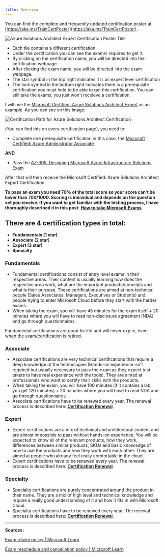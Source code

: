 ```yaml
---
title: Overview
---
```


You can find the complete and frequently updated certification poster at [https://aka.ms/TrainCertPoster](https://aka.ms/TrainCertPoster).

<img src="/azurearchitect.png" alt="Azure Solutions Architect Expert Certification Poster Tile"/>

* Each tile contains a different certification.
* Under the certification you can see the exam/s required to get it.
* By clicking on the certification name, you will be directed into the certification webpage.
* After clicking the exam name, you will be directed into the exam webpage.
* The star symbol in the top right indicates it is an expert level certification
* The lock symbol in the bottom right indicates there is a prerequisite certification you must hold to be able to get this certification. You can still take the exams, you just won't receieve a certification. 

I will use the [Microsoft Certified: Azure Solutions Architect Expert](https://learn.microsoft.com/en-us/credentials/certifications/azure-solutions-architect/?WT.mc_id=studentamb_165290) as an example. As you can see on this image:

<img src="/azurearchitectpath.png" alt="Certification Path for Azure Solutions Architect Certification"/>

(You can find this on every certification page), you need to:

* Complete one prerequisite certification in this case, the [Microsoft Certified: Azure Administrator Associate](https://learn.microsoft.com/en-us/credentials/certifications/azure-administrator/?WT.mc_id=studentamb_165290&practice-assessment-type=certification)

 **AND**

* Pass the [AZ-305: Designing Microsoft Azure Infrastructure Solutions Exam](https://learn.microsoft.com/credentials/certifications/exams/az-305/?WT.mc_id=studentamb_165290)

After that will then receive the Microsoft Certified: Azure Solutions Architect Expert Certification.

**To pass an exam you need 70% of the total score so your score can't be lower than 700/1000. Scoring is individual and depends on the question set you receive. If you want to get familiar with the testing process, I have thoroughly described it in this post:** [**How to take Microsoft Exams**](https://certs.msfthub.wiki/guide/takingtheexams/).

## There are 4 certification types in total:

* **Fundamentals (1 star)**
* **Associate (2 star)**
* **Expert (3 star)**
* **Specialty**

### Fundamentals

* Fundamental certifications consist of entry level exams in their respective areas. Their content is usually learning how does the respective area work, what are the important products/concepts and what is their purpose. These certifications are aimed at non-technical people (Sales Associates, Managers, Executives or Students) and people trying to enter Microsoft Cloud before they start with the harder exams.
* When taking the exam, you will have 45 minutes for the exam itself + 20 minutes where you will have to read non-disclosure agreement (NDA) and go through questionnaires.

Fundamental certifications are good for life and will never expire, even when the exam/certification is retired.

### Associate

* Associate certifications are very technical certifications that require a deep knowledge of the technologies (Hands-on experience isn't required but usually necessary to pass the exam as they expect test takers to have real experience with the tools). They are aimed at professionals who want to certify their skills with the products.
* When taking the exam, you will have 100 minutes (if it contains a lab, you get 120 minutes) + 20 minutes where you will have to read NDA and go through questionnaires.
* Associate certifications have to be renewed every year. The renewal process is described here: [**Certification Renewal**](https://certs.msfthub.wiki/guide/certificationrenewal/).

### Expert

* Expert certifications are a mix of technical and architectural content and are almost impossible to pass without hands-on experience. You will be expected to know all of the relevant products, how they work, differences between similar products, SKUs and basic knowledge of how to use the products and how they work with each other. They are aimed at people who already feel really comfortable in the cloud.
* Expert certifications have to be renewed every year. The renewal process is described here: [**Certification Renewal**](https://certs.msfthub.wiki/guide/certificationrenewal/).

### Specialty

* Specialty certifications are purely concentrated around the product in their name. They are a mix of high level and technical knowledge and require a really good understanding of it and how it fits in with Microsoft Cloud.
* Specialty certifications have to be renewed every year. The renewal process is described here: [**Certification Renewal**](https://certs.msfthub.wiki/guide/certificationrenewal/).

---

**Sources:**

[Exam retake policy | Microsoft Learn](https://learn.microsoft.com/en-us/certifications/exam-retake-policy?WT.mc_id=studentamb_165290) 

[Exam reschedule and cancellation policy | Microsoft Learn](https://learn.microsoft.com/en-us/certifications/exam-reschedule-and-cancellation-policy?WT.mc_id=studentamb_165290)
